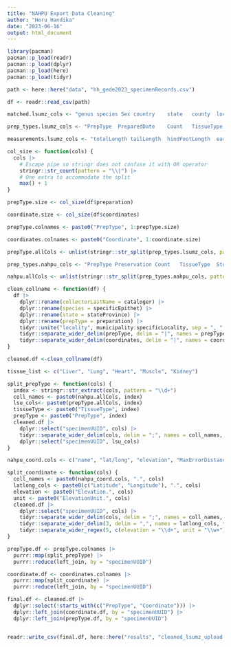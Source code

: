```yaml
---
title: "NAHPU Export Data Cleaning"
author: "Heru Handika"
date: "2023-06-16"
output: html_document
---
```


```r
library(pacman)
pacman::p_load(readr)
pacman::p_load(dplyr)
pacman::p_load(here)
pacman::p_load(tidyr)

```


```r
path <- here::here("data", "hh_gede2023_specimenRecords.csv")

df <- readr::read_csv(path)
```

```r

matched.lsumz_cols <- "genus species Sex country	state	county	locality CollectorLastName	FieldNumber"

prep_types.lsumz_cols <- "PrepType	PreparedDate	Count	TissueType	Preservation	StorageLocation Notes"

measurements.lsumz_cols <- "totalLength tailLength	hindFootLength	earLength	weight remarks"

col_size <- function(cols) {
  cols |>
    # Escape pipe so stringr does not confuse it with OR operator
    stringr::str_count(pattern = "\\|") |> 
    # One extra to accommodate the split
    max() + 1 
}

prepType.size <- col_size(df$preparation)

coordinate.size <- col_size(df$coordinates)

prepType.colnames <- paste0("PrepType", 1:prepType.size)

coordinates.colnames <- paste0("Coordinate", 1:coordinate.size)

prepType.allCols <- unlist(stringr::str_split(prep_types.lsumz_cols, pattern = "\\s+"))

prep_types.nahpu_cols <- "PrepType Preservation	Count	TissueType	StorageLocation PreparedDate	 Notes"

nahpu.allCols <- unlist(stringr::str_split(prep_types.nahpu_cols, pattern = "\\s+"))

clean_collname <- function(df) {
  df |> 
    dplyr::rename(collectorLastName = cataloger) |>
    dplyr::rename(species = specificEpithet) |>
    dplyr::rename(state = stateProvince) |>
    dplyr::rename(prepType = preparation) |>
    tidyr::unite("locality", municipality:specificLocality, sep = ", ", remove = FALSE) |>
    tidyr::separate_wider_delim(prepType, delim = "|", names = prepType.colnames,  too_few = "align_start") |>
    tidyr::separate_wider_delim(coordinates, delim = "|", names = coordinates.colnames,  too_few = "align_start")
}

cleaned.df <-clean_collname(df) 

tissue_list <- c("Liver", "Lung", "Heart", "Muscle", "Kidney")

split_prepType <- function(cols) {
  index <- stringr::str_extract(cols, pattern = "\\d+")
  coll_names <- paste0(nahpu.allCols, index)
  lsu_cols<- paste0(prepType.allCols, index)
  tissueType <- paste0("TissueType", index)
  prepType <- paste0("PrepType", index)
  cleaned.df |> 
    dplyr::select("specimenUUID", cols) |>
    tidyr::separate_wider_delim(cols, delim = ";", names = coll_names, too_few = "align_start", too_many = "merge") |>
    dplyr::select("specimenUUID", lsu_cols)
}

nahpu_coord.cols <- c("name", "lat/long", "elevation", "MaxErrorDistance", "datum", "gps", "notes")

split_coordinate <- function(cols) {
  coll_names <- paste0(nahpu_coord.cols, ".", cols)
  latlong_cols <- paste0(c("Latitude", "Longitude"), ".", cols)
  elevation <- paste0("Elevation.", cols)
  unit <- paste0("ElevationUnit.", cols)
  cleaned.df |>
    dplyr::select("specimenUUID", cols) |>
    tidyr::separate_wider_delim(cols, delim = ";", names = coll_names, too_few = "align_start", too_many = "merge") |>
    tidyr::separate_wider_delim(3, delim = ",", names = latlong_cols, too_few = "align_start", too_many = "merge") |>
    tidyr::separate_wider_regex(5, c(elevation = "\\d+", unit = "\\w+"))
}

prepType.df <- prepType.colnames |>
  purrr::map(split_prepType) |>
  purrr::reduce(left_join, by = "specimenUUID")

coordinate.df <- coordinates.colnames |>
  purrr::map(split_coordinate) |>
  purrr::reduce(left_join, by = "specimenUUID")

final.df <- cleaned.df |>
  dplyr::select(!starts_with(c("PrepType", "Coordinate"))) |>
  dplyr::left_join(coordinate.df, by = "specimenUUID") |>
  dplyr::left_join(prepType.df, by = "specimenUUID")


readr::write_csv(final.df, here::here("results", "cleaned_lsumz_upload.csv"), na = "")

```

